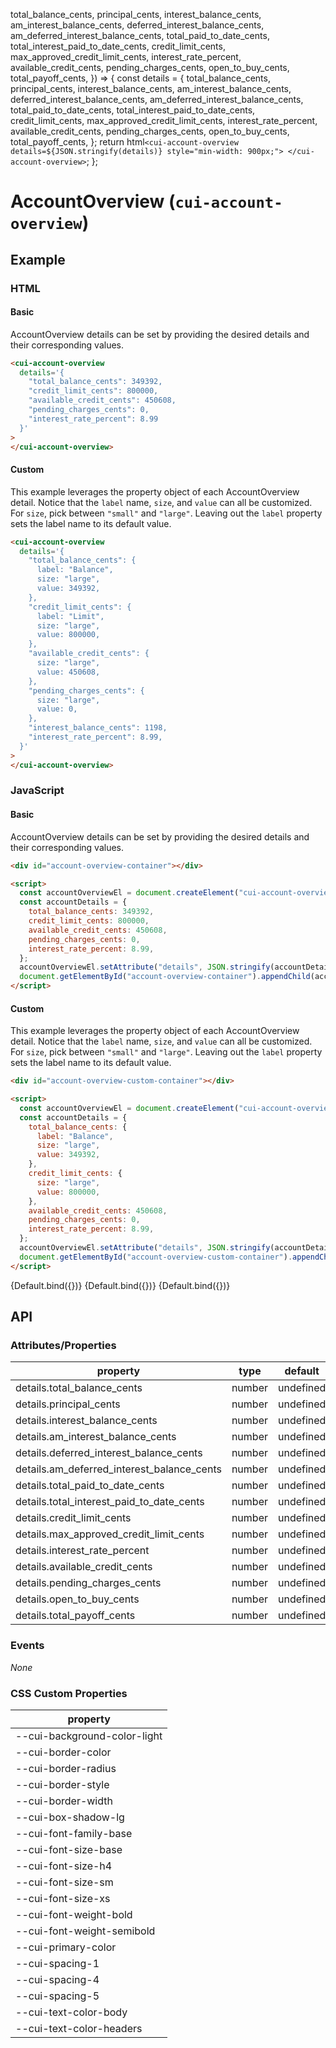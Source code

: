 
<Meta title="Components/AccountOverview" component="cui-account-overview" />

  total_balance_cents,
  principal_cents,
  interest_balance_cents,
  am_interest_balance_cents,
  deferred_interest_balance_cents,
  am_deferred_interest_balance_cents,
  total_paid_to_date_cents,
  total_interest_paid_to_date_cents,
  credit_limit_cents,
  max_approved_credit_limit_cents,
  interest_rate_percent,
  available_credit_cents,
  pending_charges_cents,
  open_to_buy_cents,
  total_payoff_cents,
}) => {
  const details = {
    total_balance_cents,
    principal_cents,
    interest_balance_cents,
    am_interest_balance_cents,
    deferred_interest_balance_cents,
    am_deferred_interest_balance_cents,
    total_paid_to_date_cents,
    total_interest_paid_to_date_cents,
    credit_limit_cents,
    max_approved_credit_limit_cents,
    interest_rate_percent,
    available_credit_cents,
    pending_charges_cents,
    open_to_buy_cents,
    total_payoff_cents,
  };
  return html`
    <cui-account-overview details=${JSON.stringify(details)} style="min-width: 900px;"> </cui-account-overview>
  `;
};

# AccountOverview (`cui-account-overview`)

## Example

### HTML

#### Basic

AccountOverview details can be set by providing the desired details and their corresponding values.

```html
<cui-account-overview
  details='{
    "total_balance_cents": 349392,
    "credit_limit_cents": 800000,
    "available_credit_cents": 450608,
    "pending_charges_cents": 0,
    "interest_rate_percent": 8.99
  }'
>
</cui-account-overview>
```

#### Custom

This example leverages the property object of each AccountOverview detail. Notice that the `label` name,
`size`, and `value` can all be customized. For `size`, pick between `"small"` and `"large"`.
Leaving out the `label` property sets the label name to its default value.

```html
<cui-account-overview
  details='{
    "total_balance_cents": {
      label: "Balance",
      size: "large",
      value: 349392,
    },
    "credit_limit_cents": {
      label: "Limit",
      size: "large",
      value: 800000,
    },
    "available_credit_cents": {
      size: "large",
      value: 450608,
    },
    "pending_charges_cents": {
      size: "large",
      value: 0,
    },
    "interest_balance_cents": 1198,
    "interest_rate_percent": 8.99,
  }'
>
</cui-account-overview>
```

### JavaScript

#### Basic

AccountOverview details can be set by providing the desired details and their corresponding values.

```html
<div id="account-overview-container"></div>

<script>
  const accountOverviewEl = document.createElement("cui-account-overview");
  const accountDetails = {
    total_balance_cents: 349392,
    credit_limit_cents: 800000,
    available_credit_cents: 450608,
    pending_charges_cents: 0,
    interest_rate_percent: 8.99,
  };
  accountOverviewEl.setAttribute("details", JSON.stringify(accountDetails));
  document.getElementById("account-overview-container").appendChild(accountOverviewEl);
</script>
```

#### Custom

This example leverages the property object of each AccountOverview detail. Notice that the `label` name,
`size`, and `value` can all be customized. For `size`, pick between `"small"` and `"large"`.
Leaving out the `label` property sets the label name to its default value.

```html
<div id="account-overview-custom-container"></div>

<script>
  const accountOverviewEl = document.createElement("cui-account-overview-custom");
  const accountDetails = {
    total_balance_cents: {
      label: "Balance",
      size: "large",
      value: 349392,
    },
    credit_limit_cents: {
      size: "large",
      value: 800000,
    },
    available_credit_cents: 450608,
    pending_charges_cents: 0,
    interest_rate_percent: 8.99,
  };
  accountOverviewEl.setAttribute("details", JSON.stringify(accountDetails));
  document.getElementById("account-overview-custom-container").appendChild(accountOverviewEl);
</script>
```

<Canvas>
  <Story
    name="Basic Revolving Example"
    args={{
      total_balance_cents: 349392,
      available_credit_cents: 450608,
      pending_charges_cents: 0,
      interest_rate_percent: 8.99,
    }}
  >
    {Default.bind({})}
  </Story>
  <Story
    name="Custom Revolving Example"
    args={{
      total_balance_cents: {
        label: "Current Balance",
        size: "large",
        value: 349392,
      },
      credit_limit_cents: {
        size: "large",
        value: 800000,
      },
      available_credit_cents: {
        size: "large",
        value: 450608,
      },
      interest_balance_cents: 1198,
      pending_charges_cents: 0,
      interest_rate_percent: 8.99,
    }}
  >
    {Default.bind({})}
  </Story>
  <Story
    name="Installment Example"
    args={{
      principal_cents: {
        label: "Principal Balance",
        size: "large",
        value: 422083,
      },
      total_paid_to_date_cents: {
        label: "Total to Date",
        size: "large",
        value: 90726,
      },
      total_interest_paid_to_date_cents: 12809,
      am_interest_balance_cents: 41293,
      interest_rate_percent: 15.99,
    }}
  >
    {Default.bind({})}
  </Story>
</Canvas>

## API

### Attributes/Properties

| property                                   | type   | default   |
| ------------------------------------------ | ------ | --------- |
| details.total_balance_cents                | number | undefined |
| details.principal_cents                    | number | undefined |
| details.interest_balance_cents             | number | undefined |
| details.am_interest_balance_cents          | number | undefined |
| details.deferred_interest_balance_cents    | number | undefined |
| details.am_deferred_interest_balance_cents | number | undefined |
| details.total_paid_to_date_cents           | number | undefined |
| details.total_interest_paid_to_date_cents  | number | undefined |
| details.credit_limit_cents                 | number | undefined |
| details.max_approved_credit_limit_cents    | number | undefined |
| details.interest_rate_percent              | number | undefined |
| details.available_credit_cents             | number | undefined |
| details.pending_charges_cents              | number | undefined |
| details.open_to_buy_cents                  | number | undefined |
| details.total_payoff_cents                 | number | undefined |

### Events

_None_

### CSS Custom Properties

| property                     |
| ---------------------------- |
| --cui-background-color-light |
| --cui-border-color           |
| --cui-border-radius          |
| --cui-border-style           |
| --cui-border-width           |
| --cui-box-shadow-lg          |
| --cui-font-family-base       |
| --cui-font-size-base         |
| --cui-font-size-h4           |
| --cui-font-size-sm           |
| --cui-font-size-xs           |
| --cui-font-weight-bold       |
| --cui-font-weight-semibold   |
| --cui-primary-color          |
| --cui-spacing-1              |
| --cui-spacing-4              |
| --cui-spacing-5              |
| --cui-text-color-body        |
| --cui-text-color-headers     |
